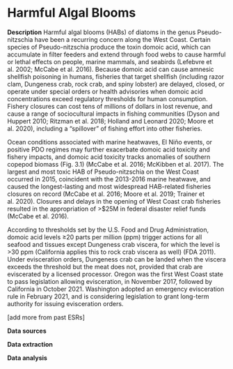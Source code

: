 # Harmful Algal Blooms

**Description** Harmful algal blooms (HABs) of diatoms in the genus Pseudo-nitzschia have been a recurring concern along the West Coast. Certain species of Pseudo-nitzschia produce the toxin domoic acid, which can accumulate in filter feeders and extend through food webs to cause harmful or lethal effects on people, marine mammals, and seabirds (Lefebvre et al. 2002; McCabe et al. 2016). Because domoic acid can cause amnesic shellfish poisoning in humans, fisheries that target shellfish (including razor clam, Dungeness crab, rock crab, and spiny lobster) are delayed, closed, or operate under special orders or health advisories when domoic acid concentrations exceed regulatory thresholds for human consumption. Fishery closures can cost tens of millions of dollars in lost revenue, and cause a range of sociocultural impacts in fishing communities (Dyson and Huppert 2010; Ritzman et al. 2018; Holland and Leonard 2020; Moore et al. 2020), including a “spillover” of fishing effort into other fisheries.

Ocean conditions associated with marine heatwaves, El Niño events, or positive PDO regimes may further exacerbate domoic acid toxicity and fishery impacts, and domoic acid toxicity tracks anomalies of southern copepod biomass (Fig. 3.1) (McCabe et al. 2016; McKibben et al. 2017). The largest and most toxic HAB of Pseudo-nitzschia on the West Coast occurred in 2015, coincident with the 2013-2016 marine heatwave, and caused the longest-lasting and most widespread HAB-related fisheries closures on record (McCabe et al. 2016; Moore et al. 2019; Trainer et al. 2020). Closures and delays in the opening of West Coast crab fisheries resulted in the appropriation of \>\$25M in federal disaster relief funds (McCabe et al. 2016).

According to thresholds set by the U.S. Food and Drug Administration, domoic acid levels ≥20 parts per million (ppm) trigger actions for all seafood and tissues except Dungeness crab viscera, for which the level is \>30 ppm (California applies this to rock crab viscera as well) (FDA 2011). Under evisceration orders, Dungeness crab can be landed when the viscera exceeds the threshold but the meat does not, provided that crab are eviscerated by a licensed processor. Oregon was the first West Coast state to pass legislation allowing evisceration, in November 2017, followed by California in October 2021. Washington adopted an emergency evisceration rule in February 2021, and is considering legislation to grant long-term authority for issuing evisceration orders.

\[add more from past ESRs\]

**Data sources**

**Data extraction**

**Data analysis**
